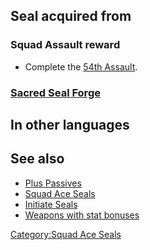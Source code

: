 {{Passive
|type=S
|name=Squad Ace BB
|exclusive=0
|canUseWeapon={{WeaponList|All}}
|canUseMove={{MoveList|All}}
|1name=Squad Ace BB 1
|alt1name=Squad Ace AH 1
|1tagid=SID_第54迷宮の覇者1
|1cost=100
|1effect=Grants HP+3, Res+1.
|statModifiers1=3,0,0,0,1
|1required=-
|1next=-
|2name=Squad Ace BB 2
|alt2name=Squad Ace AH 2
|2tagid=SID_第54迷宮の覇者2
|2cost=200
|2effect=Grants HP+4, Res+2.
|statModifiers2=4,0,0,0,2
}}
==Seal acquired from==
===Squad Assault reward===
* Complete the [[54th Assault]].
===[[Sacred Seal Forge]]===
{{SealCosts
|seals=Squad Ace BB 1;Squad Ace BB 2
|badgeColor=Scarlet
|costs1=-<!--0;0;0-->
|costs2=400;1000;100
}}

==In other languages==
{{OtherLanguages
|english=Squad Ace BB
|japanese=第５４迷宮の覇者
|german=Überfall-Ass BB
|spanishEU=As del asalto BB
|spanishLA=As del asalto BB
|french=Assaut réussi BB
|italian=Asso sq. BB
|chineseTW=第５４迷宮的霸王
|portuguese=Esquadrão ás BB
}}
==See also==
* [[Plus Passives]]
* [[Squad Ace Seals]]
* [[Initiate Seals]]
* [[:Category:Weapons with stat bonuses|Weapons with stat bonuses]]
{{Seals Navbox}}
[[Category:Squad Ace Seals]]